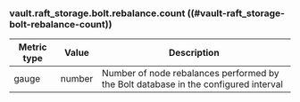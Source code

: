 ### vault.raft_storage.bolt.rebalance.count ((#vault-raft_storage-bolt-rebalance-count))

Metric type | Value   | Description
----------- | ------- | -----------
gauge       | number  | Number of node rebalances performed by the Bolt database in the configured interval
